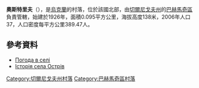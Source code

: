 {{coord|51|12|20|N|32|41|34|E|scale:100000|display=title}}

'''奧斯特里夫'''（{{lang-uk|Острів}}），是[[烏克蘭|烏克蘭]]的村落，位於該國北部，由[[切爾尼戈夫州|切爾尼戈夫州]]的[[巴赫馬奇區|巴赫馬奇區]]負責管轄，始建於1926年，面積0.095平方公里，海拔高度138米，2006年人口37，人口密度每平方公里389.47人。

==參考資料==
*[http://weather.in.ua/ua/chernigovskaja/19256 Погода в селі ]{{Wayback|url=http://weather.in.ua/ua/chernigovskaja/19256 |date=20111220141311 }}
*[https://web.archive.org/web/20160306143202/http://tour-cn.com.ua/publ/istorija_sela_ostriv/70-1-0-864 Історія села Острів ]

[[Category:切爾尼戈夫州村落|Category:切爾尼戈夫州村落]]
[[Category:巴赫馬奇區村落|Category:巴赫馬奇區村落]]


{{Chernihiv-geo-stub}}